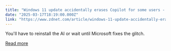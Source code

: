 ```yaml
---
title: "Windows 11 update accidentally erases Copilot for some users - here's how to get it back"
date: "2025-03-17T18:19:00.000Z"
link: "https://www.zdnet.com/article/windows-11-update-accidentally-erases-copilot-for-some-users-heres-how-to-get-it-back/"
---
```


You'll have to reinstall the AI or wait until Microsoft fixes the glitch.

[Read more](https://www.zdnet.com/article/windows-11-update-accidentally-erases-copilot-for-some-users-heres-how-to-get-it-back/)
